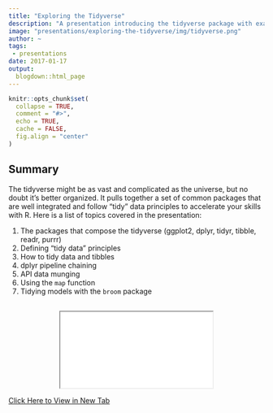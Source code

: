 ```yaml
---
title: "Exploring the Tidyverse"
description: "A presentation introducing the tidyverse package with examples on how to practice tidy data principles"
image: "presentations/exploring-the-tidyverse/img/tidyverse.png"
author: ~
tags:
 - presentations
date: 2017-01-17
output:
  blogdown::html_page
---
```


```r
knitr::opts_chunk$set(
  collapse = TRUE,
  comment = "#>",
  echo = TRUE,
  cache = FALSE,
  fig.align = "center"
)
```

## Summary

The tidyverse might be as vast and complicated as the universe, but no doubt it's 
better organized. It pulls together a set of common packages that are well integrated 
and follow "tidy" data principles to accelerate your skills with R. Here is a list of 
topics covered in the presentation: 

1. The packages that compose the tidyverse (ggplot2, dplyr, tidyr, tibble, readr, purrr)
2. Defining "tidy data" principles
3. How to tidy data and tibbles
4. dplyr pipeline chaining
5. API data munging
6. Using the `map` function
7. Tidying models with the `broom` package

<div style="text-align:center;margin-top:30px;">
  <iframe class="presentation-iframe" src="/presentations/exploring-the-tidyverse/presentation/index.html" seamless></iframe>
</div>
<a target="_blank" href="/presentations/exploring-the-tidyverse/presentation/index.html">
  Click Here to View in New Tab
</a>
